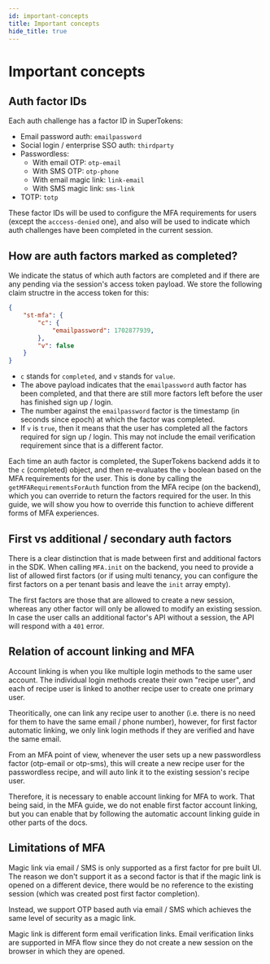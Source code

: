 ```yaml
---
id: important-concepts
title: Important concepts
hide_title: true
---
```



<MFAPaidBanner />

# Important concepts

## Auth factor IDs 
Each auth challenge has a factor ID in SuperTokens:
- Email password auth: `emailpassword`
- Social login / enterprise SSO auth: `thirdparty`
- Passwordless:
    - With email OTP: `otp-email`
    - With SMS OTP: `otp-phone`
    - With email magic link: `link-email`
    - With SMS magic link: `sms-link`
- TOTP: `totp`

These factor IDs will be used to configure the MFA requirements for users (except the `acccess-denied` one), and also will be used to indicate which auth challenges have been completed in the current session.

## How are auth factors marked as completed?
We indicate the status of which auth factors are completed and if there are any pending via the session's access token payload. We store the following claim structre in the access token for this:

```json
{
    "st-mfa": {
        "c": {
            "emailpassword": 1702877939,
        },
        "v": false
    }
}
```
- `c` stands for `completed`, and `v` stands for `value`.
- The above payload indicates that the `emailpassword` auth factor has been completed, and that there are still more factors left before the user has finished sign up / login.
- The number against the `emailpassword` factor is the timestamp (in seconds since epoch) at which the factor was completed.
- If `v` is `true`, then it means that the user has completed all the factors required for sign up / login. This may not include the email verification requirement since that is a different factor.

Each time an auth factor is completed, the SuperTokens backend adds it to the `c` (completed) object, and then re-evaluates the `v` boolean based on the MFA requirements for the user. This is done by calling the `getMFARequirementsForAuth` function from the MFA recipe (on the backend), which you can override to return the factors required for the user. In this guide, we will show you how to override this function to achieve different forms of MFA experiences.

## First vs additional / secondary auth factors
There is a clear distinction that is made between first and additional factors in the SDK. When calling `MFA.init` on the backend, you need to provide a list of allowed first factors (or if using multi tenancy, you can configure the first factors on a per tenant basis and leave the `init` array empty).

The first factors are those that are allowed to create a new session, whereas any other factor will only be allowed to modify an existing session. In case the user calls an additional factor's API without a session, the API will respond with a `401` error.

## Relation of account linking and MFA
Account linking is when you like multiple login methods to the same user account. The individual login methods create their own "recipe user", and each of recipe user is linked to another recipe user to create one primary user.

Theoritically, one can link any recipe user to another (i.e. there is no need for them to have the same email / phone number), however, for first factor automatic linking, we only link login methods if they are verified and have the same email.

From an MFA point of view, whenever the user sets up a new passwordless factor (otp-email or otp-sms), this will create a new recipe user for the passwordless recipe, and will auto link it to the existing session's recipe user.

Therefore, it is necessary to enable account linking for MFA to work. That being said, in the MFA guide, we do not enable first factor account linking, but you can enable that by following the automatic account linking guide in other parts of the docs.

## Limitations of MFA
Magic link via email / SMS is only supported as a first factor for pre built UI. The reason we don't support it as a second factor is that if the magic link is opened on a different device, there would be no reference to the existing session (which was created post first factor completion).

Instead, we support OTP based auth via email / SMS which achieves the same level of security as a magic link.

Magic link is different form email verification links. Email verification links are supported in MFA flow since they do not create a new session on the browser in which they are opened.